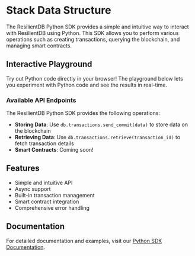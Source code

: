 
# Stack Data Structure

The ResilientDB Python SDK provides a simple and intuitive way to interact with ResilientDB using Python. This SDK allows you to perform various operations such as creating transactions, querying the blockchain, and managing smart contracts.

## Interactive Playground

Try out Python code directly in your browser! The playground below lets you experiment with Python code and see the results in real-time.

<PythonPlayground/>

### Available API Endpoints

The ResilientDB Python SDK provides the following operations:

- **Storing Data**: Use `db.transactions.send_commit(data)` to store data on the blockchain
- **Retrieving Data**: Use `db.transactions.retrieve(transaction_id)` to fetch transaction details
- **Smart Contracts**: Coming soon!

## Features

- Simple and intuitive API
- Async support
- Built-in transaction management
- Smart contract integration
- Comprehensive error handling

## Documentation

For detailed documentation and examples, visit our [Python SDK Documentation](https://docs.resilientdb.com/python-sdk).